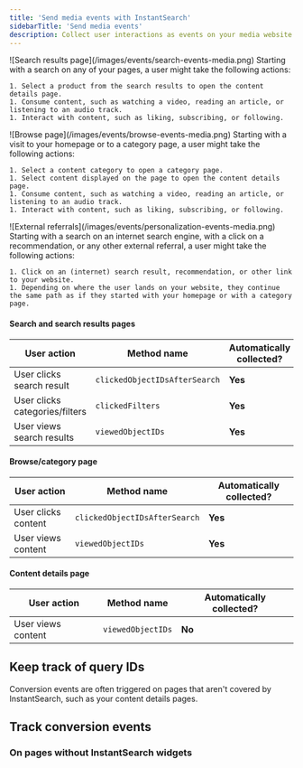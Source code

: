 ```yaml
---
title: 'Send media events with InstantSearch'
sidebarTitle: 'Send media events'
description: Collect user interactions as events on your media website.
---
```






<Tabs>
  <Tab title="Search results page">
    ![Search results page](/images/events/search-events-media.png)
    Starting with a search on any of your pages, a user might take the following actions:

    1. Select a product from the search results to open the content details page.
    1. Consume content, such as watching a video, reading an article, or listening to an audio track.
    1. Interact with content, such as liking, subscribing, or following.
  </Tab>
  <Tab title="Browse page">
    ![Browse page](/images/events/browse-events-media.png)
    Starting with a visit to your homepage or to a category page, a user might take the following actions:

    1. Select a content category to open a category page.
    1. Select content displayed on the page to open the content details page.
    1. Consume content, such as watching a video, reading an article, or listening to an audio track.
    1. Interact with content, such as liking, subscribing, or following.
  </Tab>
  <Tab title="External referrals">
    ![External referrals](/images/events/personalization-events-media.png)
    Starting with a search on an internet search engine, with a click on a recommendation, or any other external referral, a user might take the following actions:

    1. Click on an (internet) search result, recommendation, or other link to your website.
    1. Depending on where the user lands on your website, they continue the same path as if they started with your homepage or with a category page.
  </Tab>
</Tabs>

#### Search and search results pages

| User action                    | Method name                   | Automatically collected? |
| ------------------------------ | ----------------------------- | ------------------------ |
| User clicks search result      | `clickedObjectIDsAfterSearch` | **Yes**                  |
| User clicks categories/filters | `clickedFilters`              | **Yes**                  |
| User views search results      | `viewedObjectIDs`             | **Yes**                  |

#### Browse/category page

| User action         | Method name                   | Automatically collected? |
| ------------------- | ----------------------------- | -----------------------  |
| User clicks content | `clickedObjectIDsAfterSearch` | **Yes**                  |
| User views content  | `viewedObjectIDs`             | **Yes**                  |

#### Content details page

| User action        | Method name       | Automatically collected? |
| ------------------ | ----------------- | ------------------------ |
| User views content | `viewedObjectIDs` | **No**                   |

## Keep track of query IDs

Conversion events are often triggered on pages that aren't covered by InstantSearch,
such as your content details pages.


## Track conversion events


### On pages without InstantSearch widgets



